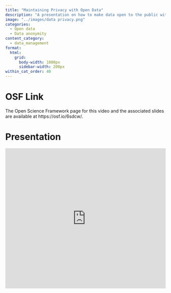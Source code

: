 ```yaml
---
title: "Maintaining Privacy with Open Data"
description: "A presentation on how to make data open to the public without revealing sensitive information"
image: "../images/data privacy.png"
categories:
  - Open data
  - Data anonymity
content_category:
  - data_management
format:
  html: 
    grid:
      body-width: 1000px
      sidebar-width: 200px
within_cat_order: 40
---
```


# OSF Link

The Open Science Framework page for this video and the associated slides are available at https://osf.io/6sdcw/.


# Presentation

<iframe src="https://mfr.de-1.osf.io/render?url=https%3A%2F%2Fosf.io%2Fdownload%2Fj6fy8%2F%3Fdirect%26mode%3Drender"
    width="100%"
    scrolling="yes"
    height="440px"
    marginheight="0"
    frameborder="0"
    allowfullscreen
    webkitallowfullscreen>
</iframe>

